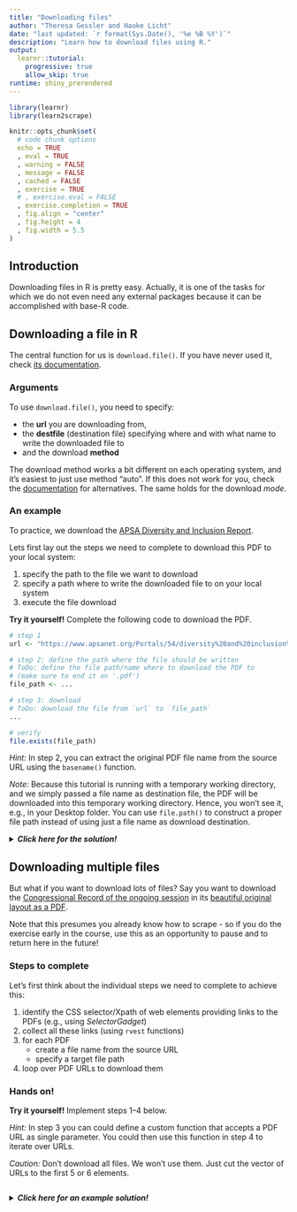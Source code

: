 ```yaml
---
title: "Downloading files"
author: "Theresa Gessler and Hauke Licht"
date: "last updated: `r format(Sys.Date(), '%e %B %Y')`"
description: "Learn how to download files using R."
output: 
  learnr::tutorial:
    progressive: true
    allow_skip: true
runtime: shiny_prerendered
---
```



```r
library(learnr)
library(learn2scrape)
```

```r
knitr::opts_chunk$set(
  # code chunk options
  echo = TRUE
  , eval = TRUE
  , warning = FALSE
  , message = FALSE
  , cached = FALSE 
  , exercise = TRUE
  # , exercise.eval = FALSE
  , exercise.completion	= TRUE
  , fig.align = "center"
  , fig.height = 4
  , fig.width = 5.5
)
```


## Introduction

Downloading files in R is pretty easy. 
Actually, it is one of the tasks for which we do not even need any external packages because it can be accomplished with base-R code.

## Downloading a file in R

The central function for us is `download.file()`. 
If you have never used it, check [its documentation](https://stat.ethz.ch/R-manual/R-devel/library/utils/html/download.file.html){target="_blank"}.

### Arguments

To use `download.file()`, you need to specify:

- the **url** you are downloading from,
- the **destfile** (destination file) specifying where and with what name to write the downloaded file to
- and the download **method**

The download method works a bit different on each operating system, and it's easiest to just use method "auto".
If this does not work for you, check the [documentation](https://stat.ethz.ch/R-manual/R-devel/library/utils/html/download.file.html){target="_blank"} for alternatives. 
The same holds for the download *mode*.

### An example 

To practice, we download the [APSA Diversity and Inclusion Report](https://www.apsanet.org/Portals/54/diversity%20and%20inclusion%20prgms/DIV%20reports/Diversity%20Report%20Executive%20-%20Final%20Draft%20-%20Web%20version.pdf){target="_blank"}. 

Lets first lay out the steps we need to complete to download this PDF to your local system: 

1. specify the path to the file we want to download
2. specify a path where to write the downloaded file to on your local system
3. execute the file download

**Try it yourself!** Complete the following code to download the PDF.

```r
# step 1
url <- "https://www.apsanet.org/Portals/54/diversity%20and%20inclusion%20prgms/DIV%20reports/Diversity%20Report%20Executive%20-%20Final%20Draft%20-%20Web%20version.pdf"

# step 2: define the path where the file should be written
# ToDo: define the file path/name where to download the PDF to
# (make sure to end it on '.pdf')
file_path <- ...

# step 3: download
# ToDo: download the file from `url` to `file_path`
... 

# verify
file.exists(file_path)
```


*Hint:* In step 2, you can extract the original PDF file name from the source URL using the `basename()` function.

*Note:* Because this tutorial is running with a temporary working directory, and we simply passed a file name as destination file, the PDF will be downloaded into this temporary working directory.
Hence, you won't see it, e.g., in your Desktop folder.
You can use `file.path()` to construct a proper file path instead of using just a file name as download destination.

<details> 
<summary>**_Click here for the solution!_**</summary> 

<br/> 
In step 2, we first extract the PDF file name from the source URL.
To do so, we use the function `basename()` that parses the last part (file or directory name) from a file path. 
(Since an URL is like a path, his works just fine.)

```r
# 1. specify the URL where the file is located
source_url <- "https://www.apsanet.org/Portals/54/diversity%20and%20inclusion%20prgms/DIV%20reports/Diversity%20Report%20Executive%20-%20Final%20Draft%20-%20Web%20version.pdf"

# 2.a) extract PDF file name 
file_name <- basename(source_url) 
````


In addition, we use the function `URLdecode()` to "clean" the [URL-encoded](https://en.wikipedia.org/wiki/Percent-encoding#Percent-encoding_in_a_URI) file name parsed from the URL. 
This makes it human-readable.
(Hint: if you want to avoid white spaces in your file names, you can use the `gsub()` function.) 

```r
file_name <- URLdecode(file_name)
```

Next, we construct the file path that determines where the file will be downloaded to on your local system. 
The function `file.path()` does this in a way that is consistent and reproducible across operation systems.
However, you'll still need to make sure to address an existing folder so the commands will depend on your operating system. The example below is for 
In our example, we write to the 'Desktop' folder of the current user's home (see `path.expand("~")`). 
Note that `fs::path_home()` is a short cut for root of the current user's file system to the current user.

Sometimes, the downloaded file will not be correct - in that case, have a look at the different `method` options inside `download.file()` - you may have to choose a different option here.

```r
# 2.b) specify the file path (`fp`) where to download the file to
file_path <- file.path(fs::path_home(), "Desktop", file_name)
```

Now we are ready to download the file from `url` to `file_path`:

```r
# 3. download
download.file(url = source_url, destfile = file_path)
```

You can verify that the file has been successfully downloaded by looking for it on your local system: 
```r
# check:
file.exists(file_path)
```
</details> 

## Downloading multiple files

But what if you want to download lots of files?
Say you want to download the [Congressional Record of the ongoing session](https://www.congress.gov/congressional-record/116th-congress/browse-by-date){target="_blank"} in its [beautiful original layout as a PDF](https://www.congress.gov/116/crec/2019/06/28/CREC-2019-06-28.pdf){target="_blank"}. 

Note that this presumes you already know how to scrape - so if you do the exercise early in the course, use this as an opportunity to pause and to return here in the future!

### Steps to complete 

Let's first think about the individual steps we need to complete to achieve this:

1. identify the CSS selector/Xpath of web elements providing links to the PDFs (e.g., using *SelectorGadget*)
2. collect all these links (using `rvest` functions)
3. for each PDF 
    - create a file name from the source URL
    - specify a target file path
4. loop over PDF URLs to download them

### Hands on!

**Try it yourself!** Implement steps 1--4 below.

*Hint:* In step 3 you can could define a custom function that accepts a PDF URL as single parameter. You could then use this function in step 4 to iterate over URLs.

*Caution:* Don't download all files. We won't use them. Just cut the vector of URLs to the first 5 or 6 elements.

```r

```

<details>
<summary>**_Click here for an example solution!_**</summary>
```r
library(rvest)
library(dplyr)

# 1. read the HTML page into R
url <- "https://www.congress.gov/congressional-record/116th-congress/browse-by-date"
page <- read_html(url)

# 2. collect PDF URLs
urls <- page %>% 
    html_elements(xpath = "//td/a[contains(@href, '.pdf')]") %>% 
    html_attr("href") %>% 
    paste0("https://www.congress.gov", .)

# number of PDFs
length(urls)

# 3. download PDFs

# a) define function that downloads and saves PDF

#' @param url character specifying URL of PDF to be downloaded
#' @param .dir character specifying path of directory on local system to download PDF to
download_congress_record <- function(url, .dir) {
    fn <- basename(url)
    fp <- file.path(.dir, fn)
    download.file(url = url, destfile = fp, quiet = TRUE)
}

# b) create temporary directory
target_dir <- tempdir(check = TRUE)

# c) iterate over (first three) URLs to download individual PDFs to the target directory
for (url in urls[1:3]) {
  download_congress_record(url, .dir = target_dir)
  
  # pause 2 seconds
  Sys.sleep(2)
}

# d) check 
(pdfs <- list.files(target_dir, pattern = ".pdf$"))

# 4. clean up (remove all downloaded PDFs)
lapply(file.path(target_dir, pdfs), file.remove)
```

</details>

